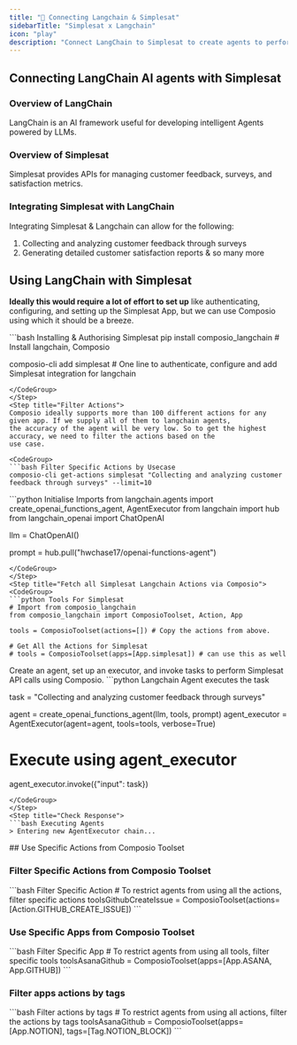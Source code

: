 ```yaml
---
title: "🚀 Connecting Langchain & Simplesat"
sidebarTitle: "Simplesat x Langchain"
icon: "play"
description: "Connect LangChain to Simplesat to create agents to perform tasks using natural language"
---
```


## Connecting LangChain AI agents with Simplesat

### Overview of LangChain

LangChain is an AI framework useful for developing intelligent Agents powered by LLMs.

### Overview of Simplesat

Simplesat provides APIs for managing customer feedback, surveys, and satisfaction metrics.

### Integrating Simplesat with LangChain

Integrating Simplesat & Langchain can allow for the following:

1. Collecting and analyzing customer feedback through surveys
2. Generating detailed customer satisfaction reports
& so many more

## Using LangChain with Simplesat

<Steps>
<Step title="Setting Up the Environment">

**Ideally this would require a lot of effort to set up** like authenticating, configuring, and setting up the Simplesat App, but we can use Composio using which it should be a breeze.

<CodeGroup>
```bash Installing & Authorising Simplesat
pip install composio_langchain # Install langchain, Composio 

composio-cli add simplesat # One line to authenticate, configure and add Simplesat integration for langchain
```
</CodeGroup>
</Step>
<Step title="Filter Actions">
Composio ideally supports more than 100 different actions for any given app. If we supply all of them to langchain agents, 
the accuracy of the agent will be very low. So to get the highest accuracy, we need to filter the actions based on the 
use case.

<CodeGroup>
```bash Filter Specific Actions by Usecase
composio-cli get-actions simplesat "Collecting and analyzing customer feedback through surveys" --limit=10
```
</CodeGroup>

</Step>
<Step title="Import Base Packages">

<CodeGroup>
```python Initialise Imports
from langchain.agents import create_openai_functions_agent, AgentExecutor
from langchain import hub
from langchain_openai import ChatOpenAI


llm = ChatOpenAI()

prompt = hub.pull("hwchase17/openai-functions-agent")
```
</CodeGroup>
</Step>
<Step title="Fetch all Simplesat Langchain Actions via Composio">
<CodeGroup>
```python Tools For Simplesat
# Import from composio_langchain
from composio_langchain import ComposioToolset, Action, App

tools = ComposioToolset(actions=[]) # Copy the actions from above. 

# Get All the Actions for Simplesat
# tools = ComposioToolset(apps=[App.simplesat]) # can use this as well
```
</CodeGroup>
</Step>
<Step title="Execute the Agent">
Create an agent, set up an executor, and invoke tasks to perform Simplesat API calls using Composio. 
<CodeGroup>
```python Langchain Agent executes the task

task = "Collecting and analyzing customer feedback through surveys"

agent = create_openai_functions_agent(llm, tools, prompt)
agent_executor = AgentExecutor(agent=agent, tools=tools, verbose=True)

# Execute using agent_executor
agent_executor.invoke({"input": task})
```
</CodeGroup>
</Step>
<Step title="Check Response">
```bash Executing Agents
> Entering new AgentExecutor chain...
```
</Step>
</Steps>
## Use Specific Actions from Composio Toolset

### Filter Specific Actions from Composio Toolset

<CodeGroup>
```bash Filter Specific Action
# To restrict agents from using all the actions, filter specific actions
toolsGithubCreateIssue = ComposioToolset(actions=[Action.GITHUB_CREATE_ISSUE])
```
</CodeGroup>

### Use Specific Apps from Composio Toolset
<CodeGroup>
```bash Filter Specific App
# To restrict agents from using all tools, filter specific tools
toolsAsanaGithub = ComposioToolset(apps=[App.ASANA, App.GITHUB])
```
</CodeGroup>

### Filter apps actions by tags 
<CodeGroup>
```bash Filter actions by tags
# To restrict agents from using all actions, filter the actions by tags
toolsAsanaGithub = ComposioToolset(apps=[App.NOTION], tags=[Tag.NOTION_BLOCK])
```
</CodeGroup>

